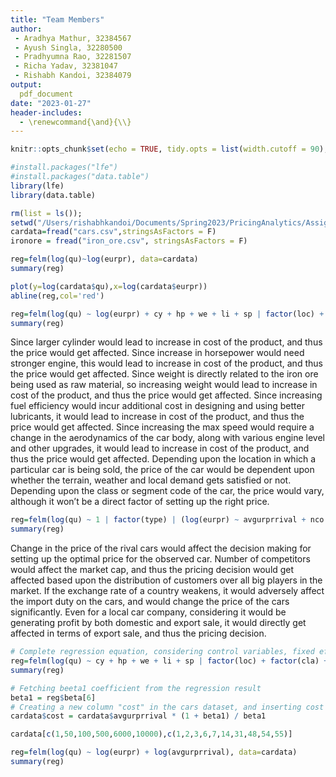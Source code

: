 ```yaml
---
title: "Team Members"
author:
 - Aradhya Mathur, 32384567
 - Ayush Singla, 32280500
 - Pradhyumna Rao, 32281507
 - Richa Yadav, 32381047
 - Rishabh Kandoi, 32384079
output: 
  pdf_document
date: "2023-01-27"
header-includes: 
  - \renewcommand{\and}{\\}
---
```


```r
knitr::opts_chunk$set(echo = TRUE, tidy.opts = list(width.cutoff = 90), tidy = TRUE)
```

```r
#install.packages("lfe")
#install.packages("data.table")
library(lfe)
library(data.table)
```

```r
rm(list = ls());
setwd("/Users/rishabhkandoi/Documents/Spring2023/PricingAnalytics/Assign1")
cardata=fread("cars.csv",stringsAsFactors = F)
ironore = fread("iron_ore.csv", stringsAsFactors = F)
```

\textbf{4. Control Variables}\newline

\textbf{4.1 Interpreting a log-log regression}\newline

\textbf{Q-1: What is the interpretation of the regression result (e.g. intercept and coefficient)?}\newline

```r
reg=felm(log(qu)~log(eurpr), data=cardata)
summary(reg)
```

\textbf{Ans: From the regression result above, we can interpret that the intercept is a high positive value, which denotes the demand when the Price is zero. This would be the scenario when product is given free of cost under some promotion per se, and thus would have the highest traction. Also, we can see that the price coefficient, that is beeta1, is a small negative value, which denotes that the increase in price would actually lead to decrease is demand. This is expected to be the ideal scenario as we will see in the graph and its explanation as well below.}\newline

\textbf{Q-2: Does the shape of the estimated demand look reasonable? Why do you think so (not so)?}\newline

```r
plot(y=log(cardata$qu),x=log(cardata$eurpr))
abline(reg,col='red')
```

\textbf{Ans: The shape of the estimated demand looks reasonable for Price-Demand Relationship. We observe a negative slope, showing that as the price increases, the demand decreases.}\newline

\textbf{Q-3: Is there any way to justify your statement?}\newline
\textbf{Ans: From the plot we can see most of the data are cluttered in the centre. As we move away from the centre to the high end of Price, the demand decreases. Similarly, to the lower end of price, the demand is high. This explains the general behaviour of the customers buying the products, that as a customer observes increase in the price of a product, they will try to go for a cheaper alternative, and thus it would eventually decrease the demand for that product.}\newline

\textbf{4.2 Adding control variables}\newline

\textbf{Q-1: From the data, pick control variables and fixed effects to add to your regression, find your preferred specification and report results from that specification.}\newline

```r
reg=felm(log(qu) ~ log(eurpr) + cy + hp + we + li + sp | factor(loc) + factor(cla), data=cardata)
summary(reg)
```

\textbf{Ans: Shown above is the regression result after adding all the control variables and fixed effects in a consecutive manner until it was affecting beeta1 coefficient.}

\textbf{Q-2: Justify your specification choice.}\newline
\textbf{Ans: Those variables which contaminate the beeta1 coefficient and exhibit causal relationship between Price and Quantity are:}\newline
\textbf{Control Variables chosen:}\newline
\textbf{i) cy (cylinder volume):} Since larger cylinder would lead to increase in cost of the product, and thus the price would get affected.\newline
\textbf{ii) hp (horsepower):} Since increase in horsepower would need stronger engine, this would lead to increase in cost of the product, and thus the price would get affected.\newline
\textbf{iii) we (weight):} Since weight is directly related to the iron ore being used as raw material, so increasing weight would lead to increase in cost of the product, and thus the price would get affected.\newline
\textbf{iv) li (avg of fuel efficiency):} Since increasing fuel efficiency would incur additional cost in designing and using better lubricants, it would lead to increase in cost of the product, and thus the price would get affected.\newline
\textbf{v) sp (max speed):} Since increasing the max speed would require a change in the aerodynamics of the car body, along with various engine level and other upgrades, it would lead to increase in cost of the product, and thus the price would get affected.\newline
\textbf{Fixed Effects chosen:}\newline
\textbf{i) loc (location code):} Depending upon the location in which a particular car is being sold, the price of the car would be dependent upon whether the terrain, weather and local demand gets satisfied or not. \newline
\textbf{ii) cla (class or segment code):} Depending upon the class or segment code of the car, the price would vary, although it won't be a direct factor of setting up the right price.\newline

\textbf{5. Instrumental variables}\newline

\textbf{Q-1: From the data, use a variable (or variables) that you find appropriate as an IV for the price and report results from that IV regression. How does the result change with and without IV?}\newline

```r
reg=felm(log(qu) ~ 1 | factor(type) | (log(eurpr) ~ avgurprrival + nco + avdexr), data=cardata)
summary(reg)
```

\textbf{Ans: As we saw earlier that without any IV, we got the beeta1 coefficient as -0.29, while with IV we got the beeta1 coefficient as -0.08, as shown above. This ensures that these variables are producing causal effect on demand, and thus should be included in the regression to reduce contamination of error term.}

\textbf{Q-2: Justify your choice - why do you think it’s a good IV?}\newline
\textbf{Ans: We selected the following IVs, by adding them consecutively and ensuring the causal relationship by observing significant change in beeta1 coefficient every time a variable was added:}\newline
\textbf{i) avgurprrival (avg price of rival cars):} Change in the price of the rival cars would affect the decision making for setting up the optimal price for the observed car.\newline
\textbf{ii) nco (number of rival cars):} Number of competitors would affect the market cap, and thus the pricing decision would get affected based upon the distribution of customers over all big players in the market.\newline
\textbf{iii) avdexr (avg exchange rate of destination country):} If the exchange rate of a country weakens, it would adversely affect the import duty on the cars, and would change the price of the cars significantly. Even for a local car company, considering it would be generating profit by both domestic and export sale, it would directly get affected in terms of export sale, and thus the pricing decision.\newline
\textbf{We wanted to add tax variable as well, because the percentage VAT affects the price of a product to the end customer and might affect their decision making in buying a product. But intuitively, tax component would be same for even rival cars, so it won't affect the overall market demand. This statement is supported by the regression equation as well, as adding tax variable didn't change the beeta1 coefficient, and thus does not show any causal relationship over demand.}\newline

\textbf{6. Recovering costs}\newline

\textbf{Q-1: Based on the insight above, estimate the unit cost of cars in the data.}\newline

```r
# Complete regression equation, considering control variables, fixed effects and IVs
reg=felm(log(qu) ~ cy + hp + we + li + sp | factor(loc) + factor(cla) + factor(type) | (log(eurpr) ~ tax + nco + avdexr), data=cardata)
summary(reg)

# Fetching beeta1 coefficient from the regression result
beta1 = reg$beta[6]
# Creating a new column "cost" in the cars dataset, and inserting cost estimation based upon beeta1 coefficient
cardata$cost = cardata$avgurprrival * (1 + beta1) / beta1

cardata[c(1,50,100,500,6000,10000),c(1,2,3,6,7,14,31,48,54,55)]
```

\textbf{Ans: We estimated the cost of all the cars, and as a sample, printed the cost for few of them as shown above. For the cost estimation, we used the beeta1 coefficient from the final regression equation as shown above, and used the avg rival price considering it as an optimal price to get the maximum profit.}

\textbf{Q-2: Are the estimated costs reasonable? Why (why not)?}\newline
\textbf{Ans: As we can see that the estimated cost is almost 0.9 times the optimal price (avg price of rival cars), which means lesser value, thus seems to be reasonable considering the fact that we don't have much information available about the other variable cost incurred by the car companies.}\newline

\textbf{7. Cross-elasticities and competitive effects}\newline

\textbf{Q-1: What does the coefficient of the log(avgeurprrival) represent? (Note that average rival price is the sum of rival prices divided by the number of rival car models.)}\newline

```r
reg=felm(log(qu) ~ log(eurpr) + log(avgurprrival), data=cardata)
summary(reg)
```

\textbf{Ans: On adding coefficent of log(avgurprrival) the beeta1 coefficient changes, indicating that there is no cross price elasticity effect, instead it is working as proxy for time-varying factor and thus showing causal relationship over the demand. It is observable, and is correlated with the contaminating error term. Including it in the regression improves beeta1 coefficient.}\newline

\textbf{Q-2: What is the value of the coefficient you expect to get? Does your estimate fulfill your expectation?}\newline
\textbf{Ans: Since we always expect a negative beeta1 coefficient as the case for ideal Price-Quantity relationship, we want an opposite realtionship with respect to rivals i.e. a positive coefficient. Here, the beeta1 coefficient we thus got was -1.05, while the coefficient for rival price was +1.19. Thus, with increase in price of the rival cars, it would increase demand of the observed car, which should be the ideal scenario as well.}\newline

\textbf{Q-3: What does the estimated coefficient tell you about the competitiveness of the market?}\newline
\textbf{Ans: As we saw that adding the rival price leads to establish a causal relationship instead of showing any cross-price elasticity effect, thus, both the prices are not substitutes to each other, therefore indicating both reacting to the same demand shock. Considering that the market would get competitive with increase in cross-price elasticity effect, we can thus conclude that the market is not competitive in this scenario. If we could study the price of each rival separately, we could give better insight as to what is the level of competitiveness in the market. But given only the average price of the rivals, this result holds true.}\newline

